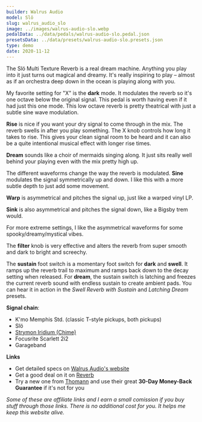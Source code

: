 ```yaml
---
builder: Walrus Audio
model: Slö
slug: walrus_audio_slo
image: ../images/walrus-audio-slo.webp
pedalData: ../data/pedals/walrus-audio-slo.pedal.json
presetsData: ../data/presets/walrus-audio-slo.presets.json
type: demo
date: 2020-11-12
---
```


The Slö Multi Texture Reverb is a real dream machine. Anything you play into it just turns out magical and dreamy. It's really inspiring to play – almost as if an orchestra deep down in the ocean is playing along with you.

My favorite setting for "X" is the **dark** mode. It modulates the reverb so it's one octave below the original signal. This pedal is worth having even if it had just this one mode. This low octave reverb is pretty theatrical with just a subtle sine wave modulation.

**Rise** is nice if you want your dry signal to come through in the mix. The reverb swells in after you play something. The X knob controls how long it takes to rise. This gives your clean signal room to be heard and it can also be a quite intentional musical effect with longer rise times.

**Dream** sounds like a choir of mermaids singing along. It just sits really well behind your playing even with the mix pretty high up.

The different waveforms change the way the reverb is modulated. **Sine** modulates the signal symmetrically up and down. I like this with a more subtle depth to just add some movement.

**Warp** is asymmetrical and pitches the signal up, just like a warped vinyl LP.

**Sink** is also asymmetrical and pitches the signal down, like a Bigsby trem would.

For more extreme settings, I like the asymmetrical waveforms for some spooky/dreamy/mystical vibes.

The **filter** knob is very effective and alters the reverb from super smooth and dark to bright and screechy.

The **sustain** foot switch is a momentary foot switch for **dark** and **swell**. It ramps up the reverb trail to maximum and ramps back down to the decay setting when released. For **dream**, the sustain switch is latching and freezes the current reverb sound with endless sustain to create ambient pads. You can hear it in action in the _Swell Reverb with Sustain_ and _Latching Dream_ presets.

**Signal chain**:

- K'mo Memphis Std. (classic T-style pickups, both pickups)
- Slö
- [Strymon Iridium (Chime)](/demos/strymon-iridium)
- Focusrite Scarlett 2i2
- Garageband

**Links**

- Get detailed specs on [Walrus Audio's website](https://www.walrusaudio.com/products/slo-multi-texture-reverb)
- Get a good deal on it on [Reverb](https://reverb.grsm.io/loopydemos-walrus-audio-slo)
- Try a new one from [Thomann](https://www.thomann.de/intl/walrus_audio_sloe_multi_texture_reverb.htm?partner_id=15606) and use their great **30-Day Money-Back Guarantee** if it's not for you

_Some of these are affiliate links and I earn a small comission if you buy stuff through those links. There is no additional cost for you. It helps me keep this website alive._
